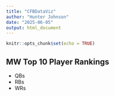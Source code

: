 ```yaml
---
title: "CFBDataViz"
author: "Hunter Johnson"
date: "2025-06-05"
output: html_document
---
```


```r
knitr::opts_chunk$set(echo = TRUE)
```

## MW Top 10 Player Rankings

- QBs
- RBs
- WRs

